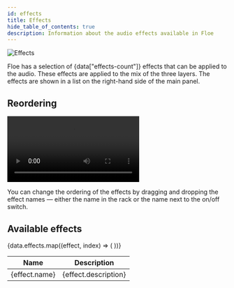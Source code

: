 ```yaml
---
id: effects
title: Effects
hide_table_of_contents: true
description: Information about the audio effects available in Floe
---
```


<!--
SPDX-FileCopyrightText: 2025 Sam Windell
SPDX-License-Identifier: CC-BY-SA-4.0
-->


![Effects](/images/effects.png)

Floe has a selection of {data["effects-count"]} effects that can be applied to the audio. These effects are applied to the mix of the three layers. The effects are shown in a list on the right-hand side of the main panel. 

## Reordering

<video width="60%" controls>
  <source src="/images/effects-reorder.mp4" type="video/mp4" />
  Your browser does not support the video tag.
</video>

You can change the ordering of the effects by dragging and dropping the effect names — either the name in the rack or the name next to the on/off switch.

## Available effects

<table>
  <thead>
    <tr>
      <th>Name</th>
      <th>Description</th>
    </tr>
  </thead>
  <tbody>
    {data.effects.map((effect, index) => (
      <tr key={index}>
        <td>{effect.name}</td>
        <td>{effect.description}</td>
      </tr>
    ))}
  </tbody>
</table>

